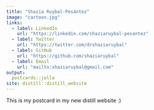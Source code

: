 ```yaml
---
title: "Shazia Ruybal-Pesántez"
image: "cartoon.jpg"
links:
  - label: LinkedIn
    url: "https://linkedin.com/shaziaruybal-pesantez"
  - label: Twitter
    url: "https://twitter.com/drshaziaruybal"
  - label: GitHub
    url: "https://github.com/shaziaruybal"
  - label: Email
    url: "mailto:shaziaruybal@gmail.com"
output:
  postcards::jolla
site: distill::distill_website
---
```

 
This is my postcard in my new distill website :)
